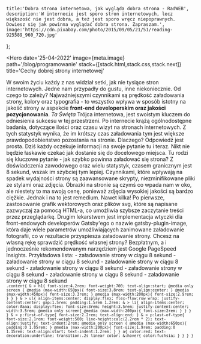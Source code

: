     title:'Dobra strona internetowa, jak wygląda dobra strona - RadWEB',
    description:'W internecie jest sporo stron internetowych, lecz większość nie jest dobra, a też jest sporo wręcz niepoprawnych. Dowiesz się jak powinna wyglądać dobra strona. Zapraszam.',
    image:'https://cdn.pixabay.com/photo/2015/09/05/21/51/reading-925589_960_720.jpg'
};

<Hero
    date='25-04-2022'
    image={meta.image}
    path='/blog/programowanie'
    stack={[stack.html,stack.css,stack.next]}
    title='Cechy dobrej strony internetowej'
>
W swoim życiu każdy z nas widział setki, jak nie tysiące stron internetowych. Jedne nam przypadły do gustu, inne niekoniecznie. Od czego to zależy? Najważniejszymi czynnikami są prędkość załadowania strony, kolory oraz typografia - to wszystko wpływa w sposób istotny na jakość strony w aspekcie **front-end developerskim oraz jakości pozycjonowania**. *Ta Święta* Trójca internetowa, jest swoistym kluczem  do odniesienia sukcesu w tej przestrzeni.
</Hero>
<Content title='Ograniczenia prędkości tutaj nie obowiązują.'>
    Po internecie krążą ogólnodostępne badania, dotyczące ilości oraz czasu wizyt na stronach internetowych. Z tych statystyk wynika, że im krótszy czas załadowania tym jest większe prawdopodobieństwo pozostania na stronie. Dlaczego? Odpowiedź jest prosta. Dziś każdy oczekuje informacji na swoje pytanie tu i teraz. Nikt nie będzie łaskawie czekać jak dostanie się do docelowego miejsca. Tu rodzi się kluczowe pytanie - jak szybko powinna załadować się strona? Z doświadczenia zawodowego oraz wielu statystyk, czasem granicznym jest 8 sekund, wszak im szybciej tym lepiej. Czynnikami, które wpływają na spadek wydajności strony są zaawansowane skrypty, niezminifikowane pliki ze stylami oraz zdjęcia. Obrazki na stronie są czymś co wpada nam w oko, ale niestety to ma swoją cenę, ponieważ zdjęcia wysokiej jakości są bardzo ciężkie. Jednak i na to jest remedium. Nawet kilka! Po pierwsze, zastosowanie grafik wektorowych oraz plików svg, które są napisane zazwyczaj za pomocą HTML-a, co umożliwia szybsze zaczytanie treści przez przeglądarkę. Drugim lekarstwem jest implementacja wtyczki dla front-endowych developerów Gatsby'ego o nazwie gatsby-plugin-image, która daje wiele parametrów umożliwiających zanimowane załadowanie fotografii, co w rezultacie przyspiesza załadowanie strony. Chcesz na własną rękę sprawdzić prędkość własnej strony? Bezpłatnym, a i jednocześnie rekomendowanym narzędziem jest Google PageSpeed Insights.
</Content>
<Content title='Ograniczenia prędkości tutaj nie obowiązują.'>
    Przykładowa lista:
        - załadowanie strony w ciągu 8 sekund
        - załadowanie strony w ciągu 8 sekund
        - załadowanie strony w ciągu 8 sekund
            - załadowanie strony w ciągu 8 sekund
            - załadowanie strony w ciągu 8 sekund
            - załadowanie strony w ciągu 8 sekund
            - załadowanie strony w ciągu 8 sekund
</Content>
<Picture title='H2o' image='https://cdn.pixabay.com/photo/2022/04/23/07/38/lin-zhi-7151302_960_720.jpg'></Picture>
<Movie title='co2' movie='https://www.youtube.com/embed/BTXl6x0KnPY'></Movie>
<Code>
    ```
     .content{
        & > h1{
            font-size:4.2rem;
            font-weight:700;
            text-align:start;
            @media only screen {
                @media (max-width:650px){
                    font-size:3.8rem;
                    text-align:center;
                }
                @media (max-width:450px){
                    font-size:3.3rem;
                }
                @media (max-width:200px){
                    font-size:2.9rem;
                }
            }
        }
        & > ul{
            align-items:center;
            display:flex;
            flex-flow:row wrap;
            justify-content:center;
            gap:1.5rem;
            padding:1.5rem 1.2rem;
            & > li{
                align-items:center;
                color:#aaa;
                display:flex;
                font-size:3rem;
                height:3.5rem;
                justify-content:center;
                width:3.5rem;
                @media only screen{
                    @media (max-width:200px){
                        font-size:2rem;
                    }
                }
            }
        }
        & > p:first-of-type{
            font-size:2.2rem;
            text-align:end;
        }
        & > p:last-of-type{
            font-size:2.1rem;
            font-weight:500;
            line-height:calc(2.2rem * 2);
            text-align:justify;
            text-indent:2rem;
            @media only screen {
                @media (max-width:650px){
                    padding:0 1.85rem;
                }
                @media (max-width:200px){
                    font-size:1.9rem;
                    padding:0 1.15rem;
                    text-align:start;
                    text-indent:1.2rem;
                }
            }
            a{
                color:red;
                text-decoration:underline;
                transition:.2s linear color;
                &:hover{
                    color:fuchsia;
                }
            }
        }
    }
    ```
</Code>
<Footer
    recent={[
        {
            title:'Czarny orzeł - Leszek Czarny',
            path:'#'
        },
        {
            title:'Czym jest HTML? - historia czy teraźniejszość?',
            path:'#'
        },
    ]}
></Footer>

